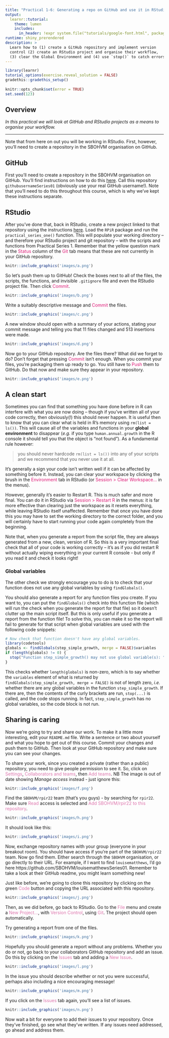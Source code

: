 ```yaml
---
title: "Practical 1-6: Generating a repo on GitHub and use it in RStudio"
output: 
  learnr::tutorial:
    theme: lumen
    includes:
      in_header: !expr system.file("tutorials/google-font.html", package = "RPiR")
runtime: shiny_prerendered
description: >
  Learn how to (1) create a GitHub repository and implement version 
  control (2) create an RStudio project and organise their workflow, 
  (3) clear the Global Environment and (4) use `stop()` to catch errors.
---
```


```r
library(learnr)
tutorial_options(exercise.reveal_solution = FALSE)
gradethis::gradethis_setup()
 
knitr::opts_chunk$set(error = TRUE)
set.seed(123)
```

## Overview

*In this practical we will look at GitHub and RStudio projects as a means to 
organise your workflow.*

---

Note that from here on out you will be working in RStudio. First, however,
you'll need to create a repository in the SBOHVM organisation on GitHub.

## GitHub

First you'll need to create a repository in the SBOHVM organisation on GitHub.
You'll find instructions on how to do this
[here](https://sbohvm.github.io/RPiR/articles/pages/github.html). Call this
repository `githubusernameSeries01` (obviously use your real GitHub username!). 
Note that you'll need to do this throughout this course, which is why we've kept
these instructions separate.

## RStudio

After you've done that, back in RStudio, create a new project linked to that
repository using the instructions [here](https://sbohvm.github.io/RPiR/articles/pages/rstudio.html).
Load the `RPiR` package and run the
`practical_series_one()` function. This will populate your working directory --
and therefore your RStudio project and git repository -- with the scripts and
functions from Practical Series 1. Remember that the yellow question mark in the 
<span style="color: #dd1c77;">Status</span> column of the 
<span style="color: #dd1c77;">Git</span> tab means that these are not currently 
in your GitHub repository.

```r
knitr::include_graphics('images/a.png')
```

So let's push them up to GitHub! Check the boxes next to all of the files, the
scripts, the functions, and invisible `.gitignore` file and even the RStudio
project file. Then click <span style="color: #dd1c77;">Commit</span>.

```r
knitr::include_graphics('images/b.png')
```

Write a suitably descriptive message and 
<span style="color: #dd1c77;">Commit</span> the files.

```r
knitr::include_graphics('images/c.png')
```

A new window should open with a summary of your actions, stating your commit 
message and telling you that 11 files changed and 513 insertions were made.

```r
knitr::include_graphics('images/d.png')
```

Now go to your GitHub repository. Are the files there? What did we forget to 
do? Don't forget that pressing <span style="color: #dd1c77;">Commit</span> 
isn't enough. When you commit your files, you're packaging them up ready to go. 
You still have to <span style="color: #dd1c77;">Push</span> them to GitHub. Do
that now and make sure they appear in your repository.

```r
knitr::include_graphics('images/e.png')
```

## A clean start

Sometimes you can find that something you have done before in R can interfere 
with what you are now doing -- though if you've written all of your code 
correctly, then obviously(!) this should never happen. It is useful then
to know that you can clear what is held in R's memory using `rm(list = ls())`. 
This will cause all of the variables and functions in your 
**global environment** to disappear (*e.g.* if you type `human.annual.growth` 
in the R console it should tell you that the object is "not found"). As a 
fundamental rule however:

> you should never hardcode `rm(list = ls())` into any of your scripts and
we recommend that you never use it at all.

It's generally a sign your code isn't written well if it can be affected by
something before it. Instead, you can clear your workspace by clicking the brush
in the <span style="color: #dd1c77;">Environment</span> tab in RStudio (or 
<span style="color: #dd1c77;">Session > Clear Workspace...</span> in the menus). 

However, generally it's easier to Restart R. This is much safer and more final.
You can do it in RStudio via <span style="color: #dd1c77;">Session > 
Restart R</span> in the menus: it is far 
more effective than clearing just the workspace as it resets everything, while 
leaving RStudio itself unaffected. Remember that once you have done this you may 
have to set the working directory to the correct folder, and you will certainly 
have to start running your code again completely from the beginning.

Note that, when you generate a report from the script file, they are always 
generated from a new, clean, version of R. So this is a very important final 
check that all of your code is working correctly -- it's as if 
you did restart R without actually wiping everything in your current R console -
but only if you read it and check it looks right!

### Global variables

The other check we strongly encourage you to do is to check that your function 
does not use any global variables by using `findGlobals()`.

You should also generate a report for any function files you create. If you want 
to, you can put the `findGlobals()` check into this function file (which will
run the check when you generate the report for that file) so it doesn't 
clutter up the main script itself. But this is only useful if you generate a 
report from the function file! To solve this, you can make it so the report will 
fail to generate for that script when global variables are used with the 
following code snippets:

```r
# Now check that function doesn't have any global variables.
library(codetools)
globals <- findGlobals(step_simple_growth, merge = FALSE)$variables 
if (length(globals) != 0) {
  stop("Function step_simple_growth() may not use global variable(s): ", globals)
}
```

This checks whether `length(globals)` is non-zero, which is to say whether the
`variables` element of what is returned by
`findGlobals(step_simple_growth, merge = FALSE)` is not of length zero, *i.e.* 
whether there are any global variables in the function `step_simple_growth`. 
If there are, then the contents of the curly brackets are run, `stop(...)` 
is called, and the code stops running. In fact, `step_simple_growth` has no 
global variables, so the code block is not run.

## Sharing is caring

Now we're going to try and share our work. To make it a little more interesting,
edit your `README.md` file. Write a sentence or two about yourself and what you
hope to get out of this course. Commit your changes and push them to GitHub.
Then look at your GitHub repository and make sure you can see your changes. 

To share your work, since you created a private (rather than a public) 
repository, you need to give people permission to see it. So, click on 
<span style="color: #de77ae;">Settings</span>, 
<span style="color: #de77ae;">Collaborators and teams</span>, then 
<span style="color: #de77ae;">Add teams</span>. NB The image is out of date
showing *Manage access* instead - just ignore this:

```r
knitr::include_graphics('images/f.png')
```

Find the `SBOHVM/rpir22` team (that's you guys) - by searching for `rpir22`.
Make sure <span style="color: #de77ae;">Read</span> access is selected and
<span style="color: #de77ae;">Add SBOHVM/rpir22 to this repository</span>.

```r
knitr::include_graphics('images/h.png')
```

It should look like this:

```r
knitr::include_graphics('images/i.png')
```

Now, exchange repository names with your group (everyone in your breakout room).
You should have access if you're part of the `SBOHVM/rpir22` team. Now go find 
them. Either search through the `SBOHVM` organisation, or go directly to their 
URL. For example, if I want to find `louisematthews`, I'd go here
https://github.com/SBOHVM/louisematthewsSeries01. Remember to take a look at
their GitHub readme, you might learn something new!

Just like before, we're going to clone this repository by clicking on the green
<span style="color: #de77ae;">Code</span> button and copying the URL 
associated with this repository.

```r
knitr::include_graphics('images/j.png')
```

Then, as we did before, go back to RStudio. Go to the 
<span style="color: #de77ae;">File</span> menu and create a 
<span style="color: #de77ae;">New Project...</span>, with 
<span style="color: #de77ae;">Version Control</span>, using 
<span style="color: #de77ae;">Git</span>. The project should open 
automatically.

Try generating a report from one of the files.

```r
knitr::include_graphics('images/k.png')
```

Hopefully you should generate a report without any problems. Whether you do or 
not, go back to your collaborators GitHub repository and add an issue. Do this 
by clicking on the <span style="color: #de77ae;">Issues</span> tab and adding a
<span style="color: #de77ae;">New Issue</span>.

```r
knitr::include_graphics('images/l.png')
```

In the issue you should describe whether or not you were successful, perhaps 
also including a nice encouraging message!

```r
knitr::include_graphics('images/m.png')
```

If you click on the <span style="color: #de77ae;">Issues</span> tab again, 
you'll see a list of issues.

```r
knitr::include_graphics('images/n.png')
```

Now wait a bit for everyone to add their issues to your repository. Once they've
finished, go see what they've written. If any issues need addressed, go ahead and 
address them.
